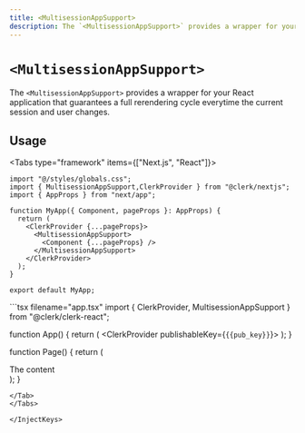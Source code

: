 ```yaml
---
title: <MultisessionAppSupport>
description: The `<MultisessionAppSupport>` provides a wrapper for your React application that guarantees a full rerendering cycle everytime the current session and user changes.
---
```


# `<MultisessionAppSupport>`

The `<MultisessionAppSupport>` provides a wrapper for your React application that guarantees a full rerendering cycle everytime the current session and user changes.

## Usage

<InjectKeys>

<Tabs type="framework" items={["Next.js", "React"]}>
  <Tab>
  ```tsx filename="pages/_app.tsx"
  import "@/styles/globals.css";
  import { MultisessionAppSupport,ClerkProvider } from "@clerk/nextjs";
  import { AppProps } from "next/app";

  function MyApp({ Component, pageProps }: AppProps) {
    return (
      <ClerkProvider {...pageProps}>
        <MultisessionAppSupport>
          <Component {...pageProps} />
        </MultisessionAppSupport>
      </ClerkProvider>
    );
  }

  export default MyApp;
  ```
  </Tab>

  <Tab>
  ```tsx filename="app.tsx"
  import { ClerkProvider, MultisessionAppSupport } from "@clerk/clerk-react";

  function App() {
    return (
      <ClerkProvider publishableKey={`{{pub_key}}`}>
        <MultisessionAppSupport>
          <Page />
        </MultisessionAppSupport>
      </ClerkProvider>
    );
  }

  function Page() {
    return (
      <div>The content</div>
    );
  }

  ```
  </Tab>
</Tabs>

</InjectKeys>